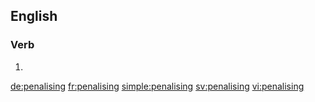 ==English==

===Verb===
{{head|en|present participle}}

# {{present participle of|penalise|lang=en|nocat=1}}

[[de:penalising]]
[[fr:penalising]]
[[simple:penalising]]
[[sv:penalising]]
[[vi:penalising]]